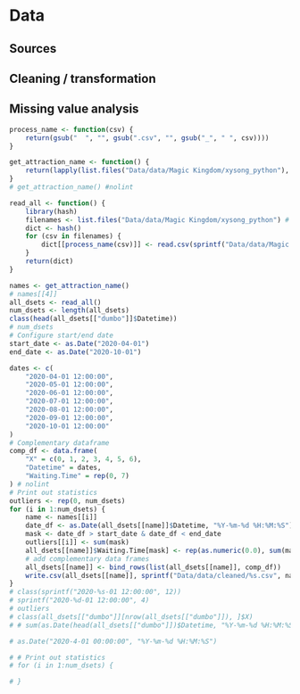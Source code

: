 # Data 

## Sources

## Cleaning / transformation

## Missing value analysis
```r
process_name <- function(csv) {
    return(gsub("  ", "", gsub(".csv", "", gsub("_", " ", csv))))
}

get_attraction_name <- function() {
    return(lapply(list.files("Data/data/Magic Kingdom/xysong_python"), process_name)) # nolint
}
# get_attraction_name() #nolint

read_all <- function() {
    library(hash)
    filenames <- list.files("Data/data/Magic Kingdom/xysong_python") # nolint
    dict <- hash()
    for (csv in filenames) {
        dict[[process_name(csv)]] <- read.csv(sprintf("Data/data/Magic Kingdom/xysong_python/%s", csv)) # nolint
    }
    return(dict)
}
```
```r
names <- get_attraction_name()
# names[[4]]
all_dsets <- read_all()
num_dsets <- length(all_dsets)
class(head(all_dsets[["dumbo"]]$Datetime))
# num_dsets
# Configure start/end date
start_date <- as.Date("2020-04-01")
end_date <- as.Date("2020-10-01")

dates <- c(
    "2020-04-01 12:00:00",
    "2020-05-01 12:00:00",
    "2020-06-01 12:00:00",
    "2020-07-01 12:00:00",
    "2020-08-01 12:00:00",
    "2020-09-01 12:00:00",
    "2020-10-01 12:00:00"
)
# Complementary dataframe
comp_df <- data.frame(
    "X" = c(0, 1, 2, 3, 4, 5, 6),
    "Datetime" = dates,
    "Waiting.Time" = rep(0, 7)
) # nolint
# Print out statistics
outliers <- rep(0, num_dsets)
for (i in 1:num_dsets) {
    name <- names[[i]]
    date_df <- as.Date(all_dsets[[name]]$Datetime, "%Y-%m-%d %H:%M:%S")
    mask <- date_df > start_date & date_df < end_date
    outliers[[i]] <- sum(mask)
    all_dsets[[name]]$Waiting.Time[mask] <- rep(as.numeric(0.0), sum(mask))
    # add complementary data frames
    all_dsets[[name]] <- bind_rows(list(all_dsets[[name]], comp_df))
    write.csv(all_dsets[[name]], sprintf("Data/data/cleaned/%s.csv", name))
}
# class(sprintf("2020-%s-01 12:00:00", 12))
# sprintf("2020-%d-01 12:00:00", 4)
# outliers
# class(all_dsets[["dumbo"]][nrow(all_dsets[["dumbo"]]), ]$X)
# # sum(as.Date(head(all_dsets[["dumbo"]])$Datetime, "%Y-%m-%d %H:%M:%S") < start_date | as.Date(head(all_dsets[["dumbo"]])$Datetime, "%Y-%m-%d %H:%M:%S") > end_date)

# as.Date("2020-4-01 00:00:00", "%Y-%m-%d %H:%M:%S")

# # Print out statistics
# for (i in 1:num_dsets) {

# }
```
